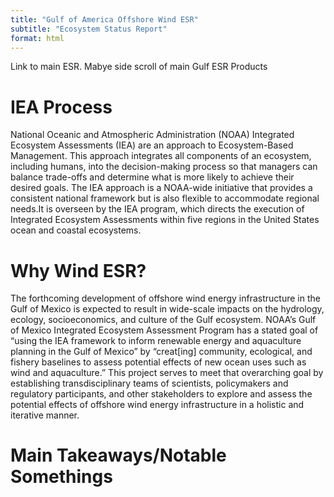 ```yaml
---
title: "Gulf of America Offshore Wind ESR"
subtitle: "Ecosystem Status Report"
format: html
---
```


::: {.callout-tip title="To Add to Header"}
Link to main ESR.
Mabye side scroll of main Gulf ESR Products
:::

# IEA Process
National Oceanic and Atmospheric Administration (NOAA) Integrated Ecosystem Assessments (IEA) are an approach to Ecosystem-Based Management. This approach integrates all components of an ecosystem, including humans, into the decision-making process so that managers can balance trade-offs and determine what is more likely to achieve their desired goals. The IEA approach is a NOAA-wide initiative that provides a consistent national framework but is also flexible to accommodate regional needs.It is overseen by the IEA program, which directs the execution of Integrated Ecosystem Assessments within five regions in the United States ocean and coastal ecosystems.

# Why Wind ESR?

The forthcoming development of offshore wind energy infrastructure in the Gulf of Mexico is expected to result in wide-scale impacts on the hydrology, ecology, socioeconomics, and culture of the Gulf ecosystem. NOAA’s Gulf of Mexico Integrated Ecosystem Assessment Program has a stated goal of “using the IEA framework to inform renewable energy and aquaculture planning in the Gulf of Mexico” by “creat[ing] community, ecological, and fishery baselines to assess potential effects of new ocean uses such as wind and aquaculture.” This project serves to meet that overarching goal by establishing transdisciplinary teams of scientists, policymakers and regulatory participants, and other stakeholders to explore and assess the potential effects of offshore wind energy infrastructure in a holistic and iterative manner.

# Main Takeaways/Notable Somethings



